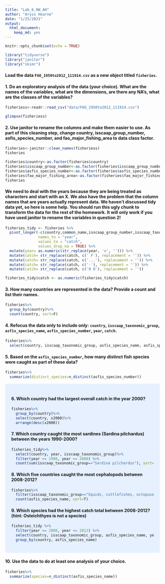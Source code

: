 ```yaml
---
title: "Lab_6_HW_AH"
author: "Aryss Hearne"
date: "1/25/2021"
output: 
  html_document: 
    keep_md: yes
---
```


```r
knitr::opts_chunk$set(echo = TRUE)
```

```r
library("tidyverse")
library("janitor")
library("skimr")
```

#### Load the data `FAO_1950to2012_111914.csv` as a new object titled `fisheries`.
#### 1. Do an exploratory analysis of the data (your choice). What are the names of the variables, what are the dimensions, are there any NA’s, what are the classes of the variables?

```r
fisheriess<-readr::read_csv("data/FAO_1950to2012_111914.csv")
```
```r
glimpse(fisheriess)
```

#### 2. Use janitor to rename the columns and make them easier to use. As part of this cleaning step, change country, isscaap_group_number, asfis_species_number, and fao_major_fishing_area to data class factor.

```r
fisheries<-janitor::clean_names(fisheriess)
fisheries
```

```r
fisheries$country<-as.factor(fisheries$country)
fisheries$isscaap_group_number<-as.factor(fisheries$isscaap_group_number)
fisheries$asfis_species_number<-as.factor(fisheries$asfis_species_number)
fisheries$fao_major_fishing_area<-as.factor(fisheries$fao_major_fishing_area)
fisheries
```

#### We need to deal with the years because they are being treated as characters and start with an X. We also have the problem that the column names that are years actually represent data. We haven’t discussed tidy data yet, so here is some help. You should run this ugly chunk to transform the data for the rest of the homework. It will only work if you have used janitor to rename the variables in question 2!

```r
fisheries_tidy <- fisheries %>% 
  pivot_longer(-c(country,common_name,isscaap_group_number,isscaap_taxonomic_group,asfis_species_number,asfis_species_name,fao_major_fishing_area,measure),
               names_to = "year",
               values_to = "catch",
               values_drop_na = TRUE) %>% 
  mutate(year= as.numeric(str_replace(year, 'x', ''))) %>% 
  mutate(catch= str_replace(catch, c(' F'), replacement = '')) %>% 
  mutate(catch= str_replace(catch, c('...'), replacement = '')) %>% 
  mutate(catch= str_replace(catch, c('-'), replacement = '')) %>% 
  mutate(catch= str_replace(catch, c('0 0'), replacement = ''))

fisheries_tidy$catch <- as.numeric(fisheries_tidy$catch)
```


#### 3. How many countries are represented in the data? Provide a count and list their names.

```r
fisheries%>%
  group_by(country)%>%
  count(country, sort=F)
```
<style>
div.blue { background-color:#e6f0ff; border-radius: 5px; padding: 20px;}
</style>
<div class = "blue">

#### 4. Refocus the data only to include only: `country`, `isscaap_taxonomic_group`, `asfis_species_name`, `asfis_species_number`, `year`, `catch`.

```r
fisheries%>%
  select(country, isscaap_taxonomic_group, asfis_species_name, asfis_species_number)
```
</div>

#### 5. Based on the `asfis_species_number`, how many distinct fish species were caught as part of these data?

```r
fisheries%>%
  summarize(distinct_species=n_distinct(asfis_species_number))
```
<style>
div.blue { background-color:#e6f0ff; border-radius: 5px; padding: 20px;}
</style>
<div class = "blue">

#### 6. Which country had the largest overall catch in the year 2000?

```r
fisheries%>%
  group_by(country)%>%
  select(country, x2000)%>%
  arrange(desc(x2000))
```

#### 7. Which country caught the most sardines (Sardina pilchardus) between the years 1990-2000?

```r
fisheries_tidy%>% 
  select(country, year, isscaap_taxonomic_group)%>%
  filter(year >= 1990, year <= 2000) %>% 
  count(sum(isscaap_taxonomic_group=="Sardina pilchardus"), sort=T)
```

#### 8. Which five countries caught the most cephalopods between 2008-2012?

```r
fisheries%>% 
  filter(isscaap_taxonomic_group=="Squids, cuttlefishes, octopuses") %>% 
  count(asfis_species_name, sort=T)
```

#### 9. Which species had the highest catch total between 2008-2012? (hint: Osteichthyes is not a species)

```r
fisheries_tidy %>% 
  filter(year >= 2008, year <= 2012) %>% 
  select(country, isscaap_taxonomic_group, asfis_species_name, year, catch) %>% 
  group_by(country, asfis_species_name)
```
</div>

#### 10. Use the data to do at least one analysis of your choice.

```r
fisheries%>%
  summarize(species=n_distinct(asfis_species_name))
```

